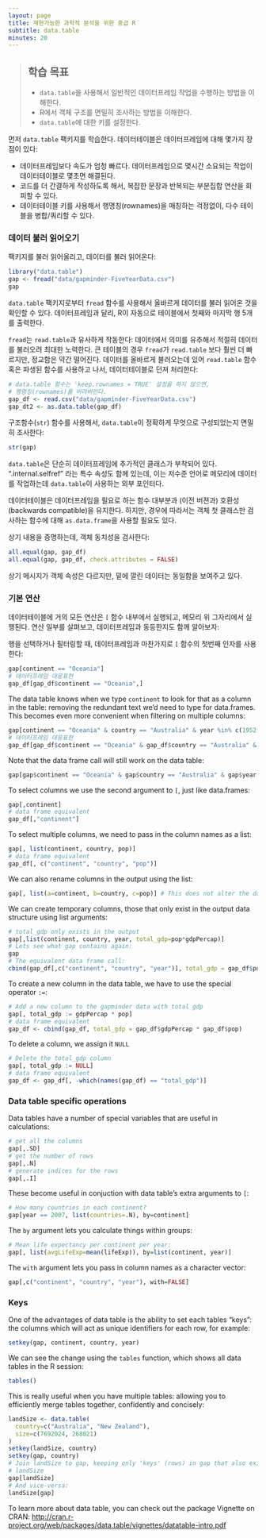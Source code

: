 ```yaml
---
layout: page
title: 재현가능한 과학적 분석을 위한 중급 R 
subtitle: data.table
minutes: 20
---
```



> ## 학습 목표 {.objectives}
>
> * `data.table`을 사용해서 일반적인 데이터프레임 작업을 수행하는 방법을 이해한다.
> * R에서 객체 구조를 면밀히 조사하는 방법을 이해한다.
> * `data.table`에 대한 키를 설정한다.
>

먼저 `data.table` 팩키지를 학습한다. 데이터테이블은 데이터프레임에 대해 몇가지 장점이 있다:

 * 데이터프레임보다 속도가 엄청 빠르다. 데이터프레임으로 몇시간 소요되는 작업이 데이터테이블로 몇초면 해결된다.
 * 코드를 더 간결하게 작성하도록 해서, 복잡한 문장과 반복되는 부분집합 연산을 회피할 수 있다.
 * 데이터테이블 키를 사용해서 행명칭(rownames)을 매칭하는 걱정없이, 다수 테이블을 병합/쿼리할 수 있다.

### 데이터 불러 읽어오기

팩키지를 불러 읽어올리고, 데이터를 불러 읽어온다:

```r
library("data.table")
gap <- fread("data/gapminder-FiveYearData.csv")
gap
```

`data.table` 팩키지로부터 `fread` 함수를 사용해서 올바르게 데이터를 불러 읽어온 것을 
확인할 수 있다.
데이터프레임과 달리, R이 자동으로 테이블에서 첫째와 마지막 행 5개를 출력한다.

`fread`는 `read.table`과 유사하게 작동한다: 데이터에서 의미를 유추해서 적절히
데이터를 불러오려 최대한 노력한다. 큰 테이블의 경우 `fread`가 `read.table` 보다 훨씬 더 빠르지만,
정교함은 약간 떨어진다. 데이터를 올바르게 불러오는데 있어 `read.table` 함수 혹은 파생된 함수를 사용하고 나서, 데이터테이블로 던져 처리한다:

```r
# data.table 함수는 'keep.rownames = TRUE' 설정을 하지 않으면,
# 행명칭(rownames)를 버려버린다.
gap_df <- read.csv("data/gapminder-FiveYearData.csv")
gap_dt2 <- as.data.table(gap_df)
```

구조함수(`str`) 함수를 사용해서, `data.table`이 정확하게 무엇으로 구성되었는지 면밀히 조사한다:

```r
str(gap)
```

`data.table`은 단순히 데이터프레임에 추가적인 클래스가 부착되어 있다. ".internal.selfref" 라는 특수 속성도 함께 있는데, 이는 저수준 언어로 메모리에 데이터를 작업하는데 `data.table`이 사용하는 외부 포인터다.

데이터테이블은 데이터프레임을 필요로 하는 함수 대부분과 (이전 버젼과) 호환성(backwards compatible)을 유지한다. 하지만, 경우에 따라서는 객체 첫 클래스만 검사하는 함수에 대해 `as.data.frame`을 사용할 필요도 있다.

상기 내용을 증명하는데, 객체 동치성을 검사한다:

```r
all.equal(gap, gap_df)
all.equal(gap, gap_df, check.attributes = FALSE)
```

상기 메시지가 객체 속성은 다르지만, 밑에 깔린 데이터는 동일함을 보여주고 있다.


### 기본 연산

데이터테이블에 거의 모든 연산은 `[` 함수 내부에서 실행되고, 
메모리 위 그자리에서 실행된다. 
연산 일부를 살펴보고, 데이터프레임과 동등한지도 함께 알아보자:

행을 선택하거나 필터링할 때, 데이터프레임과 마찬가지로 `[` 함수의 첫번째 인자를 사용한다:

```r
gap[continent == "Oceania"]
# 데이터프레임 대응표현
gap_df[gap_df$continent == "Oceania",]
```

The data table knows when we type `continent` to look for that as a column in
the table: removing the redundant text we'd need to type for data.frames. This 
becomes even more convenient when filtering on multiple columns:

```r
gap[continent == "Oceania" & country == "Australia" & year %in% c(1952, 2007)]
# 데이터프레임 대응표현
gap_df[gap_df$continent == "Oceania" & gap_df$country == "Australia" & gap_df$year %in% c(1952, 2007),]
```

Note that the data frame call will still work on the data table:

```r
gap[gap$continent == "Oceania" & gap$country == "Australia" & gap$year %in% c(1952, 2007),]
```

To select columns we use the second argument to `[`, just like data.frames:

```r
gap[,continent]
# data frame equivalent
gap_df[,"continent"]
```

To select multiple columns, we need to pass in the column names as a list:

```r
gap[, list(continent, country, pop)]
# data frame equivalent
gap_df[, c("continent", "country", "pop")]
```

We can also rename columns in the output using the list:

```r
gap[, list(a=continent, b=country, c=pop)] # This does not alter the data table
```

We can create temporary columns, those that only exist in the output data 
structure using list arguments:

```r
# total_gdp only exists in the output
gap[,list(continent, country, year, total_gdp=pop*gdpPercap)]
# Lets see what gap contains again:
gap
# The equivalent data frame call:
cbind(gap_df[,c("continent", "country", "year")], total_gdp = gap_df$pop * gap_df$gdpPercap)
```

To create a new column in the data table, we have to use the special operator 
`:=`:

```r
# Add a new column to the gapminder data with total gdp
gap[, total_gdp := gdpPercap * pop]
# data frame equivalent
gap_df <- cbind(gap_df, total_gdp = gap_df$gdpPercap * gap_df$pop)
```

To delete a column, we assign it `NULL`

```r
# Delete the total_gdp column
gap[, total_gdp := NULL]
# data frame equivalent
gap_df <- gap_df[, -which(names(gap_df) == "total_gdp")]
```

### Data table specific operations

Data tables have a number of special variables that are useful in calculations:

```r
# get all the columns
gap[,.SD]
# get the number of rows
gap[,.N]
# generate indices for the rows
gap[,.I]
```

These become useful in conjuction with data table's extra arguments to `[`:

```r
# How many countries in each continent?
gap[year == 2007, list(countries=.N), by=continent]
```

The `by` argument lets you calculate things within groups:

```r
# Mean life expectancy per continent per year:
gap[, list(avgLifeExp=mean(lifeExp)), by=list(continent, year)]
```

The `with` argument lets you pass in column names as a character vector:

```r
gap[,c("continent", "country", "year"), with=FALSE]
```

### Keys 

One of the advantages of data table is the ability to set each tables "keys":
the columns which will act as unique identifiers for each row, for example:

```r
setkey(gap, continent, country, year)
```

We can see the change using the `tables` function, which shows all data tables 
in the R session:

```r
tables()
```

This is really useful when you have multiple tables: allowing you to efficiently
merge tables together, confidently and concisely:

```r
landSize <- data.table(
  country=c("Australia", "New Zealand"),
  size=c(7692024, 268021)
)
setkey(landSize, country)
setkey(gap, country)
# Join landSize to gap, keeping only 'keys' (rows) in gap that also exist in
# landSize
gap[landSize]
# And vice-versa:
landSize[gap]
```

To learn more about data table, you can check out the package Vignette on CRAN:
<http://cran.r-project.org/web/packages/data.table/vignettes/datatable-intro.pdf>




